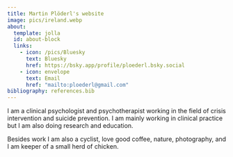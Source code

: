 ```yaml
---
title: Martin Plöderl's website
image: pics/ireland.webp
about:
  template: jolla
  id: about-block
  links:
    - icon: /pics/Bluesky
      text: Bluesky
      href: https://bsky.app/profile/ploederl.bsky.social
    - icon: envelope
      text: Email
      href: "mailto:ploederl@gmail.com"  
bibliography: references.bib
---
```


I am a clinical psychologist and psychotherapist working in the field of crisis intervention and suicide prevention. I am mainly working in clinical practice but I am also doing research and education.

Besides work I am also a cyclist, love good coffee, nature, photography, and I am keeper of a small herd of chicken.
